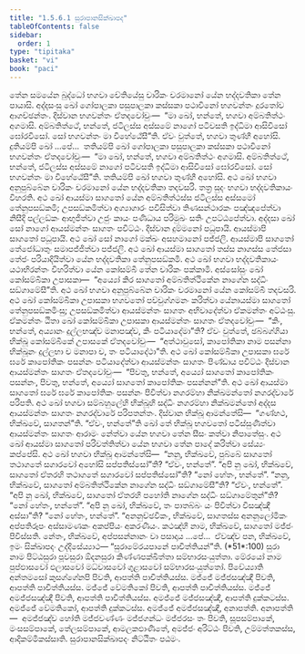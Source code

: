 ```yaml
---
title: "1.5.6.1 සුරාපානසික්ඛාපද"
tableOfContents: false
sidebar:
  order: 1
type: "tipitaka"
basket: "vi"
book: "paci"
---
```



<DynamicBreadcrumb />

<Division number="326" book="paci">

<Paragraph number="1018" book="paci">
තේන සමයේන බුද්ධෝ භගවා චේතියේසු චාරිකං චරමානෝ යේන භද්දවතිකා තේන පායාසි. අද්දසංසු ඛෝ ගෝපාලකා පසුපාලකා කස්සකා පථාවිනෝ භගවන්තං දූරතෝව ආගච්ඡන්තං. දිස්වාන භගවන්තං ඒතදවෝචුං—  “මා ඛෝ, භන්තේ, භගවා අම්බතිත්ථං අගමාසි. අම්බතිත්ථේ, භන්තේ, ජටිලස්ස අස්සමේ නාගෝ පටිවසති ඉද්ධිමා ආසිවිසෝ ඝෝරවිසෝ. සෝ භගවන්තං මා විහේඨේසී”ති. ඒවං වුත්තේ, භගවා තුණ්හී අහෝසි. දුතියම්පි ඛෝ …පේ…  තතියම්පි ඛෝ ගෝපාලකා පසුපාලකා කස්සකා පථාවිනෝ භගවන්තං ඒතදවෝචුං—  “මා ඛෝ, භන්තේ, භගවා අම්බතිත්ථං අගමාසි. අම්බතිත්ථේ, භන්තේ, ජටිලස්ස අස්සමේ නාගෝ පටිවසති ඉද්ධිමා ආසිවිසෝ ඝෝරවිසෝ. සෝ භගවන්තං මා විහේඨේසී”ති. තතියම්පි ඛෝ භගවා තුණ්හී අහෝසි.
</Paragraph>

<Paragraph number="1019" book="paci">
අථ ඛෝ භගවා අනුපුබ්බේන චාරිකං චරමානෝ යේන භද්දවතිකා තදවසරි. තත්‍ර සුදං භගවා භද්දවතිකායං විහරති. අථ ඛෝ ආයස්මා සාගතෝ යේන අම්බතිත්ථස්ස ජටිලස්ස අස්සමෝ තේනුපසඞ්කමි; උපසඞ්කමිත්වා අග්‍යාගාරං පවිසිත්වා තිණසන්ථාරකං පඤ්ඤපේත්වා නිසීදි පල්ලඞ්කං ආභුජිත්වා උජුං කායං පණිධාය පරිමුඛං සතිං උපට්ඨපේත්වා. අද්දසා ඛෝ සෝ නාගෝ ආයස්මන්තං සාගතං පවිට්ඨං. දිස්වාන දුම්මනෝ පධූපායි. ආයස්මාපි සාගතෝ පධූපායි. අථ ඛෝ සෝ නාගෝ මක්ඛං අසහමානෝ පජ්ජලි. ආයස්මාපි සාගතෝ තේජෝධාතුං සමාපජ්ජිත්වා පජ්ජලි. අථ ඛෝ ආයස්මා සාගතෝ තස්ස නාගස්ස තේජසා තේජං පරියාදියිත්වා යේන භද්දවතිකා තේනුපසඞ්කමි. අථ ඛෝ භගවා භද්දවතිකායං යථාභිරන්තං විහරිත්වා යේන කෝසම්බී තේන චාරිකං පක්කාමි. අස්සෝසුං ඛෝ කෝසම්බිකා උපාසකා—  “අය්‍යෝ කිර සාගතෝ අම්බතිත්ථිකේන නාගේන සද්ධිං සඞ්ගාමේසී”ති.
</Paragraph>

<Paragraph number="1020" book="paci">
අථ ඛෝ භගවා අනුපුබ්බේන චාරිකං චරමානෝ යේන කෝසම්බී තදවසරි. අථ ඛෝ කෝසම්බිකා උපාසකා භගවතෝ පච්චුග්ගමනං කරිත්වා යේනායස්මා සාගතෝ තේනුපසඞ්කමිංසු; උපසඞ්කමිත්වා ආයස්මන්තං සාගතං අභිවාදේත්වා ඒකමන්තං අට්ඨංසු. ඒකමන්තං ඨිතා ඛෝ කෝසම්බිකා උපාසකා ආයස්මන්තං සාගතං ඒතදවෝචුං—  “කිං, භන්තේ, අය්‍යානං දුල්ලභඤ්ච මනාපඤ්ච, කිං පටියාදේමා”ති? ඒවං වුත්තේ, ඡබ්බග්ගියා භික්ඛූ කෝසම්බිකේ උපාසකේ ඒතදවෝචුං—  “අත්ථාවුසෝ, කාපෝතිකා නාම පසන්නා භික්ඛූනං දුල්ලභා ච මනාපා ච, තං පටියාදේථා”ති. අථ ඛෝ කෝසම්බිකා උපාසකා ඝරේ ඝරේ කාපෝතිකං පසන්නං පටියාදේත්වා ආයස්මන්තං සාගතං පිණ්ඩාය පවිට්ඨං දිස්වාන ආයස්මන්තං සාගතං ඒතදවෝචුං—  “පිවතු, භන්තේ, අය්‍යෝ සාගතෝ කාපෝතිකං පසන්නං, පිවතු, භන්තේ, අය්‍යෝ සාගතෝ කාපෝතිකං පසන්නන්”ති. අථ ඛෝ ආයස්මා සාගතෝ ඝරේ ඝරේ කාපෝතිකං පසන්නං පිවිත්වා නගරම්හා නික්ඛමන්තෝ නගරද්වාරේ පරිපති.
</Paragraph>

<Paragraph number="1021" book="paci">
අථ ඛෝ භගවා සම්බහුලේහි භික්ඛූහි සද්ධිං නගරම්හා නික්ඛමන්තෝ අද්දස ආයස්මන්තං සාගතං නගරද්වාරේ පරිපතන්තං. දිස්වාන භික්ඛූ ආමන්තේසි—  “ගණ්හථ, භික්ඛවේ, සාගතන්”ති. “ඒවං, භන්තේ”ති ඛෝ තේ භික්ඛූ භගවතෝ පටිස්සුණිත්වා ආයස්මන්තං සාගතං ආරාමං නේත්වා යේන භගවා තේන සීසං කත්වා නිපාතේසුං. අථ ඛෝ ආයස්මා සාගතෝ පරිවත්තිත්වා යේන භගවා තේන පාදේ කරිත්වා සේය්‍යං කප්පේසි. අථ ඛෝ භගවා භික්ඛූ ආමන්තේසි—  “නනු, භික්ඛවේ, පුබ්බේ සාගතෝ තථාගතේ සගාරවෝ අහෝසි සප්පතිස්සෝ”ති? “ඒවං, භන්තේ”. “අපි නු ඛෝ, භික්ඛවේ, සාගතෝ ඒතරහි තථාගතේ සගාරවෝ සප්පතිස්සෝ”ති? “නෝ හේතං, භන්තේ”. “නනු, භික්ඛවේ, සාගතෝ අම්බතිත්ථිකේන නාගේන සද්ධිං සඞ්ගාමේසී”ති? “ඒවං, භන්තේ”. “අපි නු ඛෝ, භික්ඛවේ, සාගතෝ ඒතරහි පහෝති නාගේන සද්ධිං සඞ්ගාමේතුන්”ති? “නෝ හේතං, භන්තේ”. “අපි නු ඛෝ, භික්ඛවේ, තං පාතබ්බං යං පිවිත්වා විසඤ්ඤී අස්සා”ති? “නෝ හේතං, භන්තේ”. “අනනුච්ඡවිකං, භික්ඛවේ, සාගතස්ස අනනුලෝමිකං අප්පතිරූපං අස්සාමණකං අකප්පියං අකරණීයං. කථඤ්හි නාම, භික්ඛවේ, සාගතෝ මජ්ජං පිවිස්සති. නේතං, භික්ඛවේ, අප්පසන්නානං වා පසාදාය …පේ…  ඒවඤ්ච පන, භික්ඛවේ, ඉමං සික්ඛාපදං උද්දිසේය්‍යාථ—
</Paragraph>

</Division>
<Division number="327" book="paci">

<Paragraph number="1022" book="paci">
<Emphasis>“සුරාමේරයපානේ පාචිත්තියන්”</Emphasis>ති. (*51*:<Emphasis>100</Emphasis>)
</Paragraph>

</Division>
<Division number="328" book="paci">

<Paragraph number="1023" book="paci">
<Emphasis>සුරා</Emphasis> නාම පිට්ඨසුරා පූවසුරා ඕදනසුරා කිණ්ණපක්ඛිත්තා සම්භාරසංයුත්තා.
</Paragraph>

<Paragraph number="1024" book="paci">
<Emphasis>මේරයෝ</Emphasis> නාම පුප්ඵාසවෝ ඵලාසවෝ මධ්වාසවෝ ගුළාසවෝ සම්භාරසංයුත්තෝ.
</Paragraph>

<Paragraph number="1025" book="paci">
<Emphasis>පිවේය්‍යා</Emphasis>ති අන්තමසෝ කුසග්ගේනපි පිවති, ආපත්ති පාචිත්තියස්ස.
</Paragraph>

<Paragraph number="1026" book="paci">
මජ්ජේ මජ්ජසඤ්ඤී පිවති, ආපත්ති පාචිත්තියස්ස. මජ්ජේ වේමතිකෝ පිවති, ආපත්ති පාචිත්තියස්ස. මජ්ජේ අමජ්ජසඤ්ඤී පිවති, ආපත්ති පාචිත්තියස්ස.
</Paragraph>

<Paragraph number="1027" book="paci">
අමජ්ජේ මජ්ජසඤ්ඤී, ආපත්ති දුක්කටස්ස. අමජ්ජේ වේමතිකෝ, ආපත්ති දුක්කටස්ස. අමජ්ජේ අමජ්ජසඤ්ඤී, අනාපත්ති.
</Paragraph>

</Division>
<Division number="329" book="paci">

<Paragraph number="1028" book="paci">
අනාපත්ති—  අමජ්ජඤ්ච හෝති මජ්ජවණ්ණං මජ්ජගන්ධං මජ්ජරසං තං පිවති, සූපසම්පාකේ, මංසසම්පාකේ, තේලසම්පාකේ, ආමලකඵාණිතේ, අමජ්ජං අරිට්ඨං පිවති, උම්මත්තකස්ස, ආදිකම්මිකස්සාති.

</Paragraph>
</Division>

<Paragraph number="1029" type="center" book="paci">
සුරාපානසික්ඛාපදං නිට්ඨිතං පඨමං.
</Paragraph>